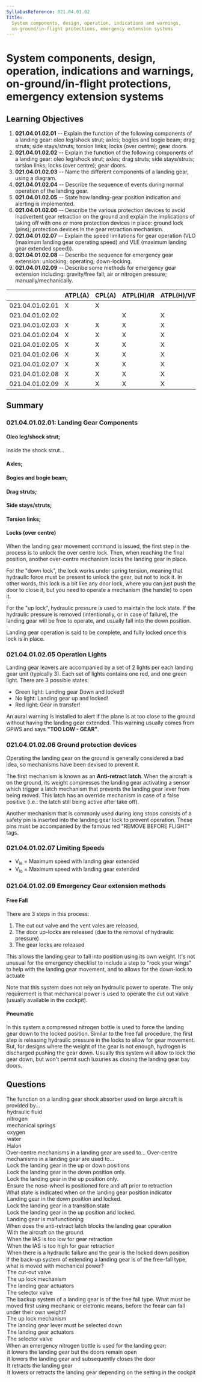 ```yaml
---
SyllabusReference: 021.04.01.02
Title:
  System components, design, operation, indications and warnings,
  on-ground/in-flight protections, emergency extension systems
---
```


# System components, design, operation, indications and warnings, on-ground/in-flight protections, emergency extension systems

## Learning Objectives

1. **021.04.01.02.01** -- Explain the function of the following components of a
   landing gear: oleo leg/shock strut; axles; bogies and bogie beam; drag
   struts; side stays/struts; torsion links; locks (over centre); gear doors.
2. **021.04.01.02.02** -- Explain the function of the following components of a
   landing gear: oleo leg/shock strut; axles; drag struts; side stays/struts;
   torsion links; locks (over centre); gear doors.
3. **021.04.01.02.03** -- Name the different components of a landing gear, using
   a diagram.
4. **021.04.01.02.04** -- Describe the sequence of events during normal
   operation of the landing gear.
5. **021.04.01.02.05** -- State how landing-gear position indication and
   alerting is implemented.
6. **021.04.01.02.06** -- Describe the various protection devices to avoid
   inadvertent gear retraction on the ground and explain the implications of
   taking off with one or more protection devices in place: ground lock (pins);
   protection devices in the gear retraction mechanism.
7. **021.04.01.02.07** -- Explain the speed limitations for gear operation (VLO
   (maximum landing gear operating speed) and VLE (maximum landing gear extended
   speed)).
8. **021.04.01.02.08** -- Describe the sequence for emergency gear extension:
   unlocking; operating; down-locking.
9. **021.04.01.02.09** -- Describe some methods for emergency gear extension
   including: gravity/free fall; air or nitrogen pressure;
   manually/mechanically.

|                 | ATPL(A) | CPL(A) | ATPL(H)/IR | ATPL(H)/VFR | CPL(H) | IR  | CBIR(A) |
| --------------- | ------- | ------ | ---------- | ----------- | ------ | --- | ------- |
| 021.04.01.02.01 | X       | X      |            |             |        |     |         |
| 021.04.01.02.02 |         |        | X          | X           | X      |     |         |
| 021.04.01.02.03 | X       | X      | X          | X           | X      |     |         |
| 021.04.01.02.04 | X       | X      | X          | X           | X      |     |         |
| 021.04.01.02.05 | X       | X      | X          | X           | X      |     |         |
| 021.04.01.02.06 | X       | X      | X          | X           | X      |     |         |
| 021.04.01.02.07 | X       | X      | X          | X           | X      |     |         |
| 021.04.01.02.08 | X       | X      | X          | X           | X      |     |         |
| 021.04.01.02.09 | X       | X      | X          | X           | X      |     |         |

## Summary

### 021.04.01.02.01: Landing Gear Components

#### Oleo leg/shock strut;

Inside the shock strut...

#### Axles;

#### Bogies and bogie beam;

#### Drag struts;

#### Side stays/struts;

#### Torsion links;

#### Locks (over centre)

When the landing gear movement command is issued, the first step in the process
is to unlock the over centre lock. Then, when reaching the final position,
another over-centre mechanism locks the landing gear in place.

For the "down lock", the lock works under spring tension, meaning that hydraulic
force must be present to unlock the gear, but not to lock it. In other words,
this lock is a bit like any door lock, where you can just push the door to close
it, but you need to operate a mechanism (the handle) to open it.

For the "up lock", hydraulic pressure is used to maintain the lock state. If the
hydraulic pressure is removed (intentionally, or in case of failure), the
landing gear will be free to operate, and usually fall into the down position.

Landing gear operation is said to be complete, and fully locked once this lock
is in place.

### 021.04.01.02.05 Operation Lights

Landing gear leavers are accompanied by a set of 2 lights per each landing gear
unit (typically 3). Each set of lights contains one red, and one green light.
There are 3 possible states:

- Green light: Landing gear Down and locked!
- No light: Landing gear up and locked!
- Red light: Gear in transfer!

An aural warning is installed to alert if the plane is at too close to the
ground without having the landing gear extended. This warning usually comes from
GPWS and says **"TOO LOW - GEAR"**.

### 021.04.01.02.06 Ground protection devices

Operating the landing gear on the ground is generally considered a bad idea, so
mechanisms have been devised to prevent it.

The first mechanism is known as an **Anti-retract latch**. When the aircraft is
on the ground, its weight compresses the landing gear activating a sensor which
trigger a latch mechanism that prevents the landing gear lever from being moved.
This latch has an override mechanism in case of a false positive (i.e.: the
latch still being active after take off).

Another mechanism that is commonly used during long stops consists of a safety
pin is inserted into the landing gear lock to prevent operation. These pins must
be accompanied by the famous red "REMOVE BEFORE FLIGHT" tags.

### 021.04.01.02.07 Limiting Speeds

- V<sub>le</sub> = Maximum speed with landing gear extended
- V<sub>lo</sub> = Maximum speed with landing gear extended

### 021.04.01.02.09 Emergency Gear extension methods

#### Free Fall

There are 3 steps in this process:

1. The cut out valve and the vent vales are released,
2. The door up-locks are released (due to the removal of hydraulic pressure)
3. The gear locks are released

This allows the landing gear to fall into position using its own weight. It's
not unusual for the emergency checklist to include a step to "rock your wings"
to help with the landing gear movement, and to allows for the down-lock to
actuate

Note that this system does not rely on hydraulic power to operate. The only
requirement is that mechanical power is used to operate the cut out valve
(usually available in the cockpit).

#### Pneumatic

In this system a compressed nitrogen bottle is used to force the landing gear
down to the locked position. Similar to the free fall procedure, the first step
is releasing hydraulic pressure in the locks to allow for gear movement. But,
for designs where the weight of the gear is not enough, hydrogen is discharged
pushing the gear down. Usually this system will allow to lock the gear down, but
won't permit such luxuries as closing the landing gear bay doors.

## Questions

<Question lo="021.04.01.02.01">
  <Text variant="oneCorrect">
    The <Subject /> function on a landing gear shock absorber used on large
    aircraft is provided by...
  </Text>
  <Option subject={[["damping"]]}>hydraulic fluid</Option>
  <Option subject={[["spring"]]}>nitrogen</Option>
  <Option>mechanical springs</Option>
  <Option>oxygen</Option>
  <Option>water</Option>
  <Option>Halon</Option>
</Question>

<Question lo="021.04.01.02.01">
  <Text variant="oneCorrect">
    Over-centre mechanisms in a landing gear are used to...
  </Text>
  <Text variant="oneTwo">
    Over-centre mechanisms in a landing gear are used to...
  </Text>
  <Option alwaysCorrect>
    Lock the landing gear in the up or down positions
  </Option>
  <Option>Lock the landing gear in the down position only.</Option>
  <Option>Lock the landing gear in the up position only.</Option>
  <Option>
    Ensure the nose-wheel is positioned fore and aft prior to retraction
  </Option>
</Question>

<Question lo="021.04.01.02.05">
  <Text variant="oneCorrect">
    What state is indicated when <Subject /> on the landing gear position
    indicator
  </Text>
  <Option subject={[["All Green lights are lit"]]}>
    Landing gear in the down position and locked.
  </Option>
  <Option subject={[["All Red lights are lit"]]}>
    Lock the landing gear in a transition state
  </Option>
  <Option subject={[["No lights are lit"]]}>
    Lock the landing gear in the up position and locked.
  </Option>
  <Option>Landing gear is malfunctioning</Option>
</Question>

<Question lo="021.04.01.02.06">
  <Text variant="oneCorrect">
    When does the anti-retract latch blocks the landing gear operation
  </Text>
  <Option alwaysCorrect>With the aircraft on the ground.</Option>
  <Option>When the IAS is too low for gear retraction</Option>
  <Option>When the IAS is too high for gear retraction</Option>
  <Option>
    When there is a hydraulic failure and the gear is the locked down position
  </Option>
</Question>

<Question lo="021.04.01.02.09">
  <Text variant="oneCorrect">
    If the back-up system of extending a landing gear is of the free-fall type,
    what is moved with mechanical power?
  </Text>
  <Option
    alwaysCorrect
    why="In a free fall mechanism the entire landing gear movement is powered by gravity. The exception is the cut out valve that allows to release hydraulic pressure keeping the system in place, which is operated mechanically. Usually by a valve in the cockpit"
  >
    The cut-out valve
  </Option>
  <Option why="the up lock mechanism is under hydraulic pressure. It is operated indirectly when this pressure is removed by opening the cut out valve">
    The up lock mechanism
  </Option>
  <Option>The landing gear actuators</Option>
  <Option>The selector valve</Option>
</Question>

<Question lo="021.04.01.02.09">
  <Text variant="oneCorrect">
    The backup system of a landing gear is of the free fall type. What must be
    moved first using mechanic or eletronic means, before the feear can fall
    under their own weight?
  </Text>
  <Option
    alwaysCorrect
    why="This is technically incorrect, but its the only possibly correct answer."
  >
    The up lock mechanism
  </Option>
  <Option why="The backup system bypasses the normal system completely. Usually the emergency process will include a step to put the landing gear leaver in the down position, but it's not the first step in the process.">
    The landing gear lever must be selected down
  </Option>
  <Option>The landing gear actuators</Option>
  <Option>The selector valve</Option>
</Question>

<Question lo="021.04.01.02.09">
  <Text variant="oneCorrect">
    When an emergency nitrogen bottle is used for the landing gear:
  </Text>
  <Option
    alwaysCorrect
    why="Pneumatic emergency systems typically only perform the crucial operation of locking the gear down. All other luxuries are not performed"
  >
    it lowers the landing gear but the doors remain open
  </Option>
  <Option>it lowers the landing gear and subsequently closes the door</Option>
  <Option>It retracts the landing gear</Option>
  <Option>
    It lowers or retracts the landing gear depending on the setting in the
    cockpit
  </Option>
</Question>
